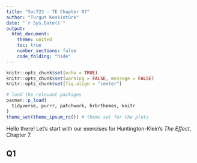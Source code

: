 ```yaml
---
title: "Soc723 - TE Chapter 07"
author: "Turgut Keskintürk"
date: "`r Sys.Date()`"
output:
  html_document:
    theme: united
    toc: true
    number_sections: false
    code_folding: "hide"
---
```


```r
knitr::opts_chunk$set(echo = TRUE)
knitr::opts_chunk$set(warning = FALSE, message = FALSE)
knitr::opts_chunk$set(fig.align = "center")

# load the relevant packages
pacman::p_load(
  tidyverse, purrr, patchwork, hrbrthemes, knitr
)
theme_set(theme_ipsum_rc()) # theme set for the plots

```

Hello there! Let's start with our exercises for Huntington-Klein's *The Effect*, Chapter 7.

## Q1

